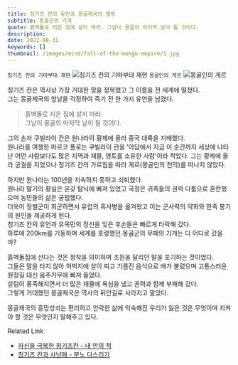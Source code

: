 ```yaml
---
title: 칭기즈 칸의 유언과 몽골제국의 멸망
subtitle: 몽골군의 기개
quote: 흙벽돌로 지은 집에 살지 마라. 그날이 몽골의 마지막 날이 될 것이다.  
description: 
date: 2022-08-31
keywords: []
thumbnail: /images/mind/fall-of-the-mongo-empire/1.jpg
---
```


`칭기즈 칸의 기마부대 재현`
![칭기즈 칸의 기마부대 재현](/images/mind/fall-of-the-mongo-empire/1.jpg)
`몽골인의 게르`
![몽골인의 게르](/images/mind/fall-of-the-mongo-empire/2.jpg)

칭기즈 칸은 역사상 가장 거대한 땅을 정복했고 그 이름을 전 세계에 떨쳤다.  
그는 몽골제국의 앞날을 걱정하여 죽기 전 한 가지 유언을 남겼다.  

> 흙벽돌로 지은 집에 살지 마라.  
> 그날이 몽골의 마지막 날이 될 것이다.  

그의 손자 쿠빌라이 칸은 원나라의 황제에 올라 중국 대륙을 지배했다.  
원나라를 여행한 마르코 폴로는 쿠빌라이 칸을 '아담에서 지금 이 순간까지 세상에 나타난 어떤 사람보다도 많은 지역과 재물, 영토를 소유한 사람'이라 적었다.  그는 황제에 올라 궁궐을 지었으나 칭기즈 칸의 가르침을 따라 게르(몽골인의 천막)를 떠나지 않았다.  

하지만 원나라는 100년을 지속하지 못하고 쇠퇴했다.  
원나라 말기의 황실은 온갖 탐닉에 빠져 있었고 국정은 귀족들의 권력 다툼으로 혼란했으며 농민들의 삶은 궁핍했다.  
더욱이 정벌군이 회군하면서 유럽의 흑사병을 옮겨왔고 이는 군사력의 약화와 한족 봉기의 원인을 제공하게 된다.  
칭기즈 칸의 유언과 유목민의 정신을 잊은 후손들은 빠르게 타락해 갔다.  
하루에 200km를 기동하며 세계를 호령했던 몽골군의 무패의 기개는 다 어디로 갔을까?

흙벽돌집에 산다는 것은 정착을 의미하며 초원을 달리던 말을 포기하는 것이었다.  
그들은 말을 타지 않아 허벅지에 살이 찌고 기름진 음식으로 배가 불렀으며 고통스러운 원정길 대신 음주가무에 빠져 들었다.  
살림이 풍족해지면서 더 많은 재물에 욕심을 냈고 권력과 함께 부패해 갔다.  
그렇게 거대했던 몽골제국은 역사의 뒤안길로 사라지고 말았다.  

몽골제국의 흥망성쇠는 편리하고 안락한 삶에 익숙해진 우리가 잃은 것은 무엇이며 지켜야 할 것은 무엇인지 말해주고 있다.  

Related Link
* [자신을 극복한 칭기즈칸 - 내 안의 적](https://goodmind.kr/mind/genghis-khan)
* [칭기즈 칸과 사냥매 - 분노 다스리기](https://goodmind.kr/mind/falcon)